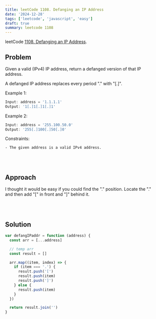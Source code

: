 ```yaml
---
title: leetCode 1108. Defanging an IP Address
date: '2024-12-28'
tags: ['leetcode', 'javascript', 'easy']
draft: true
summary: leetcode 1108
---
```


leetCode [1108. Defanging an IP Address](https://leetcode.com/problems/defanging-an-ip-address/description/).

## Problem

Given a valid (IPv4) IP address, return a defanged version of that IP address.

A defanged IP address replaces every period "." with "[.]".

Example 1:

```javascript
Input: address = '1.1.1.1'
Output: '1[.]1[.]1[.]1'
```

Example 2:

```javascript
Input: address = '255.100.50.0'
Output: '255[.]100[.]50[.]0'
```

Constraints:

```
- The given address is a valid IPv4 address.
```

<br></br>

## Approach

I thought it would be easy if you could find the "." position. Locate the "." and then add "[" in front and "]" behind it.

<br></br>

## Solution

```javascript
var defangIPaddr = function (address) {
  const arr = [...address]

  // temp arr
  const result = []

  arr.map((item, index) => {
    if (item === '.') {
      result.push('[')
      result.push(item)
      result.push(']')
    } else {
      result.push(item)
    }
  })

  return result.join('')
}
```

<br></br>
<br></br>
